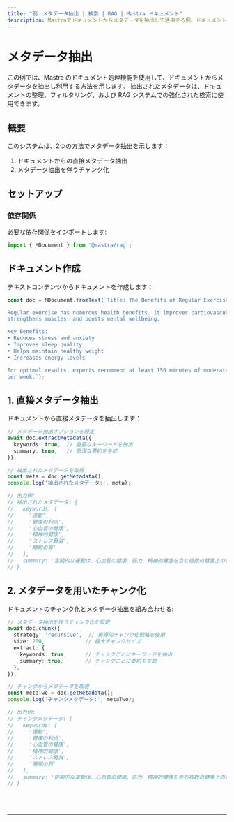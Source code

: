 ```yaml
---
title: "例：メタデータ抽出 | 検索 | RAG | Mastra ドキュメント"
description: Mastraでドキュメントからメタデータを抽出して活用する例。ドキュメント処理と検索を強化します。
---
```



# メタデータ抽出

この例では、Mastra のドキュメント処理機能を使用して、ドキュメントからメタデータを抽出し利用する方法を示します。
抽出されたメタデータは、ドキュメントの整理、フィルタリング、および RAG システムでの強化された検索に使用できます。

## 概要

このシステムは、2つの方法でメタデータ抽出を示します：

1. ドキュメントからの直接メタデータ抽出
2. メタデータ抽出を伴うチャンク化

## セットアップ

### 依存関係

必要な依存関係をインポートします:

```typescript copy showLineNumbers filename="src/index.ts"
import { MDocument } from '@mastra/rag';
```

## ドキュメント作成

テキストコンテンツからドキュメントを作成します：

```typescript copy showLineNumbers{3} filename="src/index.ts"
const doc = MDocument.fromText(`Title: The Benefits of Regular Exercise

Regular exercise has numerous health benefits. It improves cardiovascular health, 
strengthens muscles, and boosts mental wellbeing.

Key Benefits:
• Reduces stress and anxiety
• Improves sleep quality
• Helps maintain healthy weight
• Increases energy levels

For optimal results, experts recommend at least 150 minutes of moderate exercise 
per week.`);
```

## 1. 直接メタデータ抽出

ドキュメントから直接メタデータを抽出します：

```typescript copy showLineNumbers{17} filename="src/index.ts"
// メタデータ抽出オプションを設定
await doc.extractMetadata({
  keywords: true,  // 重要なキーワードを抽出
  summary: true,   // 簡潔な要約を生成
});

// 抽出されたメタデータを取得
const meta = doc.getMetadata();
console.log('抽出されたメタデータ:', meta);

// 出力例:
// 抽出されたメタデータ: {
//   keywords: [
//     '運動',
//     '健康の利点',
//     '心血管の健康',
//     '精神的健康',
//     'ストレス軽減',
//     '睡眠の質'
//   ],
//   summary: '定期的な運動は、心血管の健康、筋力、精神的健康を含む複数の健康上の利点を提供します。主な利点には、ストレス軽減、睡眠の改善、体重管理、エネルギーの増加が含まれます。推奨される運動時間は週に150分です。'
// }
```

## 2. メタデータを用いたチャンク化

ドキュメントのチャンク化とメタデータ抽出を組み合わせる:

```typescript copy showLineNumbers{40} filename="src/index.ts"
// メタデータ抽出を伴うチャンク化を設定
await doc.chunk({
  strategy: 'recursive',  // 再帰的チャンク化戦略を使用
  size: 200,             // 最大チャンクサイズ
  extract: {
    keywords: true,      // チャンクごとにキーワードを抽出
    summary: true,       // チャンクごとに要約を生成
  },
});

// チャンクからメタデータを取得
const metaTwo = doc.getMetadata();
console.log('チャンクメタデータ:', metaTwo);

// 出力例:
// チャンクメタデータ: {
//   keywords: [
//     '運動',
//     '健康の利点',
//     '心血管の健康',
//     '精神的健康',
//     'ストレス軽減',
//     '睡眠の質'
//   ],
//   summary: '定期的な運動は、心血管の健康、筋力、精神的健康を含む複数の健康上の利点を提供します。主な利点には、ストレス軽減、睡眠の改善、体重管理、エネルギーの増加が含まれます。推奨される運動時間は週に150分です。'
// }
```

<br />
<br />
<hr className="dark:border-[#404040] border-gray-300" />
<br />
<br />
<GithubLink
  link={
    "https://github.com/mastra-ai/mastra/blob/main/examples/basics/rag/metadata-extraction"
  }
/> 